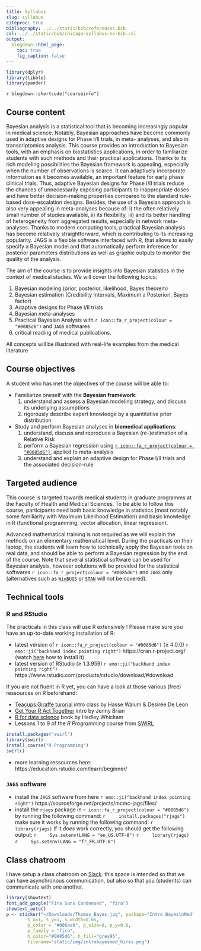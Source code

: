 ```yaml
---
title: Syllabus
slug: syllabus
citeproc: true
bibliography: ../../static/bib/references.bib
csl: ../../static/bib/chicago-syllabus-no-bib.csl
output:
  blogdown::html_page:
    toc: true
    fig_caption: false
---
```


```r
library(dplyr)
library(tibble)
library(pander)
```

`r blogdown::shortcode("courseinfo")`

## Course content 

Bayesian analysis is a statistical tool that is becoming increasingly popular in medical science. Notably, Bayesian approaches have become commonly used in adaptive designs for Phase I/II trials, in meta- analyses, and also in transcriptomics analysis. This course provides an introduction to Bayesian tools, with an emphasis on biostatistics applications, in order to familiarize students with such methods and their practical applications. Thanks to its rich modeling possibilities the Bayesian framework is appealing, especially when the number of observations is scarce. It can adaptively incorporate information as it becomes available, an important feature for early phase clinical trials. Thus, adaptive Bayesian designs for Phase I/II trials reduce the chances of unnecessarily exposing participants to inappropriate doses and have better decision-making properties compared to the standard rule-based dose-escalation designs. Besides, the use of a Bayesian approach is also very appealing in meta-analyses because of: i) the often relatively small number of studies available, ii) its flexibility, iii) and its better handling of heterogeneity from aggregated results, especially in network meta-analyses. Thanks to modern computing tools, practical Bayesian analysis has become relatively straightforward, which is contributing to its increasing popularity. JAGS is a flexible software interfaced with R, that allows to easily specify a Bayesian model and that automatically perform inference for posterior parameters distributions as well as graphic outputs to monitor the quality of the analysis.

The aim of the course is to provide insights into Bayesian statistics in the context of medical studies. We will cover the following topics: 
 
 1. Bayesian modeling (prior, posterior, likelihood, Bayes theorem)
 2. Bayesian estimation (Credibility Intervals, Maximum a Posteriori, Bayes factor)
 3. Adaptive designs for Phase I/II trials
 4. Bayesian meta-analyses
 5. Practical Bayesian Analysis with `r icon::fa_r_project(colour = "#0085d6")` and `JAGS` softwares
 6. critical reading of medical publications. 
 
 All concepts will be illustrated with real-life examples from the medical literature



## Course objectives

A student who has met the objectives of the course will be able to:

 - Familiarize oneself with the **Bayesian framework**:
    1. understand and assess a Bayesian modeling strategy, and discuss its underlying assumptions 
    2. rigorously describe expert knowledge by a quantitative prior distribution 

 - Study and perform Bayesian analyses in **biomedical applications**:
    1. understand, discuss and reproduce a Bayesian (re-)estimation of a Relative Risk
    2. perform a Bayesian regression using [`r icon::fa_r_project(colour = "#0085d6")`](https://cran.r-project.org/), applied to meta-analysis
    3. understand and explain an adaptive design for Phase I/II trials and the associated decision-rule 


## Targeted audience

This course is targeted towards medical students in graduate programms at the Faculty of Health and Medical Sciences. To be able to follow this course, participants need both basic knowledge in statistics (most notably some familiarity with Maximum Likelihood Estimation) and basic knowledge in R (functional programming, vector allocation, linear regression).

Advanced mathematical training is not required as we will explain the methods on an elementary mathematical level. During the practicals on their laptop, the students will learn how to technically apply the Bayesian tools on real data, and should be able to perform a Bayesian regression by the end of the course. Note that several statistical software can be used for Bayesian analysis, however solutions will be provided for the statistical softwares `r icon::fa_r_project(colour = "#0085d6")` and `JAGS` only (alternatives such as [`WinBUGS`](https://www.mrc-bsu.cam.ac.uk/software/bugs/the-bugs-project-winbugs/) or [`STAN`](https://mc-stan.org/) will not be covered).

## Technical tools

### R and RStudio

The practicals in this class will use R extensively ! Please make sure you have an up-to-date working installation of R:

 - latest version of `r icon::fa_r_project(colour = "#0085d6")` (≥ 4.0.0) `r emo::ji("backhand index pointing right")` https://cran.r-project.org/ (watch [here](https://vimeo.com/203516510) how to install it)
 - latest version of RStudio (≥ 1.3.959) `r emo::ji("backhand index pointing right")` https://www.rstudio.com/products/rstudio/download/#download

If you are not fluent in R yet, you can have a look at those various (free) ressources on R beforehand:

 - [Teacups Giraffe turorial](https://tinystats.github.io/teacups-giraffes-and-statistics/01_introToR.html) intro class by Hasse Walum & Desirée De Leon
 - [Get Your R Act Together](https://stat545.com/r-basics.html) intro by Jenny Brian
 - [R for data science](https://r4ds.had.co.nz/) book by Hadley Whickam
 - Lessons 1 to 9 of the *R Programming* course from [SWIRL](https://swirlstats.com/students.html)
```r
install.packages("swirl")
library(swirl)
install_course("R Programming")
swirl()
```

 - more learning ressources here: https://education.rstudio.com/learn/beginner/

### `JAGS` software

 - install the `JAGS` software from here `r emo::ji("backhand index pointing right")` https://sourceforge.net/projects/mcmc-jags/files/
 - install the `rjags` package in `r icon::fa_r_project(colour = "#0085d6")` by running the following command:
    ```r
    install.packages("rjags")
    ```
    make sure it works by running the following command:
    ```r
    library(rjags)
    ```
    If it *does* work correctly, you should get the following output:
    ```r
    Sys.setenv(LANG = "en_US.UTF-8")
    ```
    ```r
    library(rjags)
    ```
    ```r
    Sys.setenv(LANG = "fr_FR.UTF-8")
    ```

## Class chatroom

I have setup a class chatroom on [Slack](https://introbayesmed20.slack.com). this space is intended so that we can have asynchronous communication, but also so that you (students) can communicate with one another.


```r
library(showtext)
font_add_google("Fira Sans Condensed", "fira")
showtext_auto()
p <- sticker("~/Downloads/Thomas_Bayes.jpg", package="Intro Bayes\nMed", 
        s_x=1, s_y=1, s_width=0.65,
        p_color = "#006aab", p_size=8, p_y=0.6,
        p_family = "fira",
        h_color="#0085d6", h_fill="grey95",
        filename="static/img/introbayesmed_hires.png")
```

